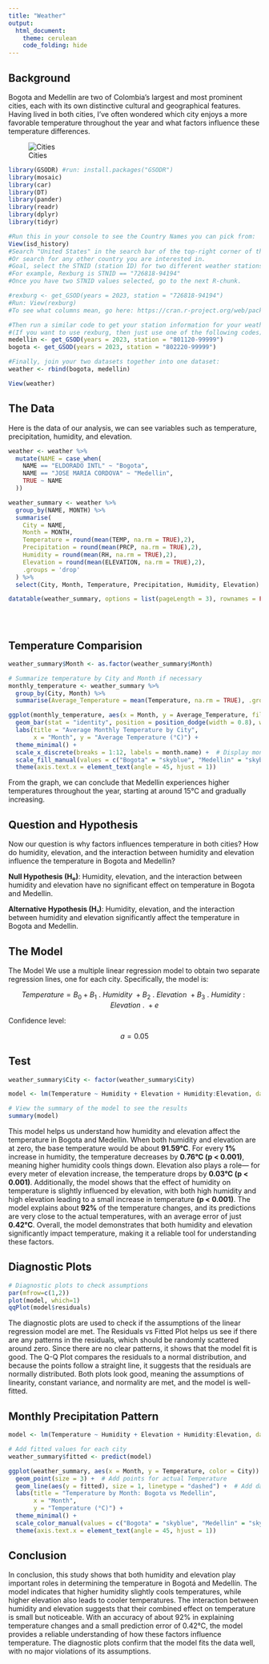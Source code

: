 ---
title: "Weather"
output: 
  html_document:
    theme: cerulean
    code_folding: hide
---

## Background

Bogota and Medellin are two of Colombia's largest and most prominent cities, each with its own distinctive cultural and geographical features. Having lived in both cities, I've often wondered which city enjoys a more favorable temperature throughout the year and what factors influence these temperature differences.


![Cities](C:/Users/Paula_Gomez/OneDrive - BYU-Idaho/Desktop/Math 325/BogvsMed.jpg)

```{r, warning=FALSE, message=FALSE, ev}
library(GSODR) #run: install.packages("GSODR")
library(mosaic)
library(car)
library(DT)
library(pander)
library(readr)
library(dplyr)
library(tidyr)

```

```{r, eval=FALSE}
#Run this in your console to see the Country Names you can pick from:
View(isd_history)
#Search "United States" in the search bar of the top-right corner of the data Viewer that pops up.
#Or search for any other country you are interested in.
#Goal, select the STNID (station ID) for two different weather stations. 
#For example, Rexburg is STNID == "726818-94194"
#Once you have two STNID values selected, go to the next R-chunk.
```

```{r}
#rexburg <- get_GSOD(years = 2023, station = "726818-94194")
#Run: View(rexburg)
#To see what columns mean, go here: https://cran.r-project.org/web/packages/GSODR/vignettes/GSODR.html#appendices

#Then run a similar code to get your station information for your weather stations.
#(If you want to use rexburg, then just use one of the following codes)
medellin <- get_GSOD(years = 2023, station = "801120-99999")
bogota <- get_GSOD(years = 2023, station = "802220-99999")

#Finally, join your two datasets together into one dataset:
weather <- rbind(bogota, medellin)

View(weather)

```


## The Data

Here is the data of our analysis, we can see variables such as temperature, precipitation, humidity, and elevation.

```{r, warning=FALSE, message=FALSE}

weather <- weather %>%
  mutate(NAME = case_when(
    NAME == "ELDORADO INTL" ~ "Bogota",
    NAME == "JOSE MARIA CORDOVA" ~ "Medellin",
    TRUE ~ NAME 
  ))

weather_summary <- weather %>%
  group_by(NAME, MONTH) %>%
  summarise(
    City = NAME,
    Month = MONTH,
    Temperature = round(mean(TEMP, na.rm = TRUE),2),
    Precipitation = round(mean(PRCP, na.rm = TRUE),2),
    Humidity = round(mean(RH, na.rm = TRUE),2),
    Elevation = round(mean(ELEVATION, na.rm = TRUE),2),
    .groups = 'drop'
  ) %>% 
  select(City, Month, Temperature, Precipitation, Humidity, Elevation)

datatable(weather_summary, options = list(pageLength = 3), rownames = FALSE)


 
```

## Temperature Comparision

```{r}
weather_summary$Month <- as.factor(weather_summary$Month)

# Summarize temperature by City and Month if necessary
monthly_temperature <- weather_summary %>%
  group_by(City, Month) %>%
  summarise(Average_Temperature = mean(Temperature, na.rm = TRUE), .groups = 'drop')

ggplot(monthly_temperature, aes(x = Month, y = Average_Temperature, fill = City)) +
  geom_bar(stat = "identity", position = position_dodge(width = 0.8), width = 0.6) + 
  labs(title = "Average Monthly Temperature by City",
       x = "Month", y = "Average Temperature (°C)") +
  theme_minimal() +
  scale_x_discrete(breaks = 1:12, labels = month.name) +  # Display month names instead of numbers
  scale_fill_manual(values = c("Bogota" = "skyblue", "Medellin" = "skyblue4")) +
  theme(axis.text.x = element_text(angle = 45, hjust = 1))

```
From the graph, we can conclude that Medellin experiences higher temperatures throughout the year, starting at around 15°C and gradually increasing.

## Question and Hypothesis

Now our question is why factors influences temperature in both cities?
How do humidity, elevation, and the interaction between humidity and elevation influence the temperature in Bogota and Medellin?

**Null Hypothesis (H₀)**: Humidity, elevation, and the interaction between humidity and elevation have no significant effect on temperature in Bogota and Medellin.

**Alternative Hypothesis (H₁)**: Humidity, elevation, and the interaction between humidity and elevation significantly affect the temperature in Bogota and Medellin.


## The Model
The Model
We use a multiple linear regression model to obtain two separate regression lines, one for each city.
Specifically, the model is:


$$
Temperature = B_0 + B_1\ . \ Humidity \ + B_2 \ . \ Elevation \ + B_3 \ . \ Humidity : Elevation \ . \ + e 
$$

Confidence level:

$$
a =0.05
$$

## Test

```{r}
weather_summary$City <- factor(weather_summary$City)

model <- lm(Temperature ~ Humidity + Elevation + Humidity:Elevation, data = weather_summary)

# View the summary of the model to see the results
summary(model)
```

This model helps us understand how humidity and elevation affect the temperature in Bogota and Medellin. When both humidity and elevation are at zero, the base temperature would be about **91.59°C**. For every **1%** increase in humidity, the temperature decreases by **0.76°C (p < 0.001)**, meaning higher humidity cools things down. Elevation also plays a role— for every meter of elevation increase, the temperature drops by **0.03°C (p < 0.001)**. Additionally, the model shows that the effect of humidity on temperature is slightly influenced by elevation, with both high humidity and high elevation leading to a small increase in temperature **(p < 0.001)**. The model explains about **92%** of the temperature changes, and its predictions are very close to the actual temperatures, with an average error of just **0.42°C**. Overall, the model demonstrates that both humidity and elevation significantly impact temperature, making it a reliable tool for understanding these factors.

## Diagnostic Plots

```{r}

# Diagnostic plots to check assumptions
par(mfrow=c(1,2))
plot(model, which=1)
qqPlot(model$residuals)
```
The diagnostic plots are used to check if the assumptions of the linear regression model are met. The Residuals vs Fitted Plot helps us see if there are any patterns in the residuals, which should be randomly scattered around zero. Since there are no clear patterns, it shows that the model fit is good. The Q-Q Plot compares the residuals to a normal distribution, and because the points follow a straight line, it suggests that the residuals are normally distributed. Both plots look good, meaning the assumptions of linearity, constant variance, and normality are met, and the model is well-fitted.


## Monthly Precipitation Pattern

```{r}
model <- lm(Temperature ~ Humidity + Elevation + Humidity:Elevation, data = weather_summary)

# Add fitted values for each city
weather_summary$fitted <- predict(model)

ggplot(weather_summary, aes(x = Month, y = Temperature, color = City)) +
  geom_point(size = 3) +  # Add points for actual Temperature
  geom_line(aes(y = fitted), size = 1, linetype = "dashed") +  # Add dashed line for fitted values
  labs(title = "Temperature by Month: Bogota vs Medellin", 
       x = "Month", 
       y = "Temperature (°C)") +
  theme_minimal() +
  scale_color_manual(values = c("Bogota" = "skyblue", "Medellin" = "skyblue4")) +  # Customize colors
  theme(axis.text.x = element_text(angle = 45, hjust = 1))

```




## Conclusion

In conclusion, this study shows that both humidity and elevation play important roles in determining the temperature in Bogotá and Medellín. The model indicates that higher humidity slightly cools temperatures, while higher elevation also leads to cooler temperatures. The interaction between humidity and elevation suggests that their combined effect on temperature is small but noticeable. With an accuracy of about 92% in explaining temperature changes and a small prediction error of 0.42°C, the model provides a reliable understanding of how these factors influence temperature. The diagnostic plots confirm that the model fits the data well, with no major violations of its assumptions.

















\


